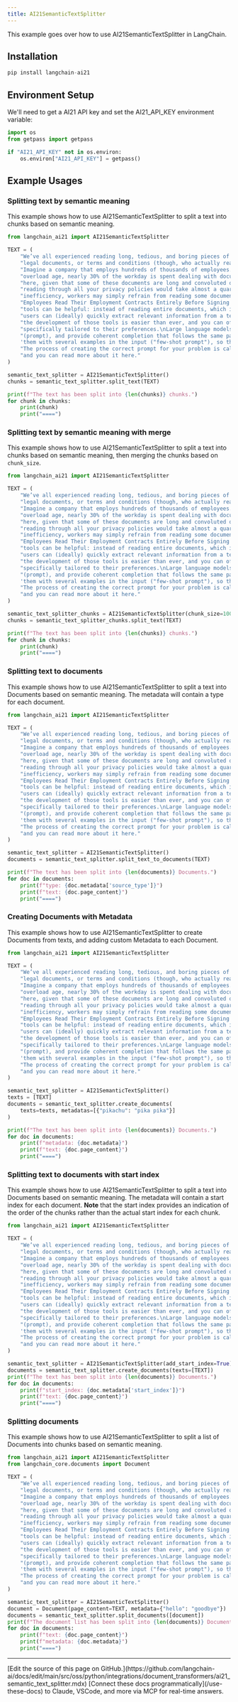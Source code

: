 ```yaml
---
title: AI21SemanticTextSplitter
---
```


This example goes over how to use AI21SemanticTextSplitter in LangChain.

## Installation

```python
pip install langchain-ai21
```

## Environment Setup

We'll need to get a AI21 API key and set the AI21_API_KEY environment variable:

```python
import os
from getpass import getpass

if "AI21_API_KEY" not in os.environ:
    os.environ["AI21_API_KEY"] = getpass()
```

## Example Usages

### Splitting text by semantic meaning

This example shows how to use AI21SemanticTextSplitter to split a text into chunks based on semantic meaning.

```python
from langchain_ai21 import AI21SemanticTextSplitter

TEXT = (
    "We’ve all experienced reading long, tedious, and boring pieces of text - financial reports, "
    "legal documents, or terms and conditions (though, who actually reads those terms and conditions to be honest?).\n"
    "Imagine a company that employs hundreds of thousands of employees. In today's information "
    "overload age, nearly 30% of the workday is spent dealing with documents. There's no surprise "
    "here, given that some of these documents are long and convoluted on purpose (did you know that "
    "reading through all your privacy policies would take almost a quarter of a year?). Aside from "
    "inefficiency, workers may simply refrain from reading some documents (for example, Only 16% of "
    "Employees Read Their Employment Contracts Entirely Before Signing!).\nThis is where AI-driven summarization "
    "tools can be helpful: instead of reading entire documents, which is tedious and time-consuming, "
    "users can (ideally) quickly extract relevant information from a text. With large language models, "
    "the development of those tools is easier than ever, and you can offer your users a summary that is "
    "specifically tailored to their preferences.\nLarge language models naturally follow patterns in input "
    "(prompt), and provide coherent completion that follows the same patterns. For that, we want to feed "
    'them with several examples in the input ("few-shot prompt"), so they can follow through. '
    "The process of creating the correct prompt for your problem is called prompt engineering, "
    "and you can read more about it here."
)

semantic_text_splitter = AI21SemanticTextSplitter()
chunks = semantic_text_splitter.split_text(TEXT)

print(f"The text has been split into {len(chunks)} chunks.")
for chunk in chunks:
    print(chunk)
    print("====")
```

### Splitting text by semantic meaning with merge

This example shows how to use AI21SemanticTextSplitter to split a text into chunks based on semantic meaning, then merging the chunks based on `chunk_size`.

```python
from langchain_ai21 import AI21SemanticTextSplitter

TEXT = (
    "We’ve all experienced reading long, tedious, and boring pieces of text - financial reports, "
    "legal documents, or terms and conditions (though, who actually reads those terms and conditions to be honest?).\n"
    "Imagine a company that employs hundreds of thousands of employees. In today's information "
    "overload age, nearly 30% of the workday is spent dealing with documents. There's no surprise "
    "here, given that some of these documents are long and convoluted on purpose (did you know that "
    "reading through all your privacy policies would take almost a quarter of a year?). Aside from "
    "inefficiency, workers may simply refrain from reading some documents (for example, Only 16% of "
    "Employees Read Their Employment Contracts Entirely Before Signing!).\nThis is where AI-driven summarization "
    "tools can be helpful: instead of reading entire documents, which is tedious and time-consuming, "
    "users can (ideally) quickly extract relevant information from a text. With large language models, "
    "the development of those tools is easier than ever, and you can offer your users a summary that is "
    "specifically tailored to their preferences.\nLarge language models naturally follow patterns in input "
    "(prompt), and provide coherent completion that follows the same patterns. For that, we want to feed "
    'them with several examples in the input ("few-shot prompt"), so they can follow through. '
    "The process of creating the correct prompt for your problem is called prompt engineering, "
    "and you can read more about it here."
)

semantic_text_splitter_chunks = AI21SemanticTextSplitter(chunk_size=1000)
chunks = semantic_text_splitter_chunks.split_text(TEXT)

print(f"The text has been split into {len(chunks)} chunks.")
for chunk in chunks:
    print(chunk)
    print("====")
```

### Splitting text to documents

This example shows how to use AI21SemanticTextSplitter to split a text into Documents based on semantic meaning. The metadata will contain a type for each document.

```python
from langchain_ai21 import AI21SemanticTextSplitter

TEXT = (
    "We’ve all experienced reading long, tedious, and boring pieces of text - financial reports, "
    "legal documents, or terms and conditions (though, who actually reads those terms and conditions to be honest?).\n"
    "Imagine a company that employs hundreds of thousands of employees. In today's information "
    "overload age, nearly 30% of the workday is spent dealing with documents. There's no surprise "
    "here, given that some of these documents are long and convoluted on purpose (did you know that "
    "reading through all your privacy policies would take almost a quarter of a year?). Aside from "
    "inefficiency, workers may simply refrain from reading some documents (for example, Only 16% of "
    "Employees Read Their Employment Contracts Entirely Before Signing!).\nThis is where AI-driven summarization "
    "tools can be helpful: instead of reading entire documents, which is tedious and time-consuming, "
    "users can (ideally) quickly extract relevant information from a text. With large language models, "
    "the development of those tools is easier than ever, and you can offer your users a summary that is "
    "specifically tailored to their preferences.\nLarge language models naturally follow patterns in input "
    "(prompt), and provide coherent completion that follows the same patterns. For that, we want to feed "
    'them with several examples in the input ("few-shot prompt"), so they can follow through. '
    "The process of creating the correct prompt for your problem is called prompt engineering, "
    "and you can read more about it here."
)

semantic_text_splitter = AI21SemanticTextSplitter()
documents = semantic_text_splitter.split_text_to_documents(TEXT)

print(f"The text has been split into {len(documents)} Documents.")
for doc in documents:
    print(f"type: {doc.metadata['source_type']}")
    print(f"text: {doc.page_content}")
    print("====")
```

### Creating Documents with Metadata

This example shows how to use AI21SemanticTextSplitter to create Documents from texts, and adding custom Metadata to each Document.

```python
from langchain_ai21 import AI21SemanticTextSplitter

TEXT = (
    "We’ve all experienced reading long, tedious, and boring pieces of text - financial reports, "
    "legal documents, or terms and conditions (though, who actually reads those terms and conditions to be honest?).\n"
    "Imagine a company that employs hundreds of thousands of employees. In today's information "
    "overload age, nearly 30% of the workday is spent dealing with documents. There's no surprise "
    "here, given that some of these documents are long and convoluted on purpose (did you know that "
    "reading through all your privacy policies would take almost a quarter of a year?). Aside from "
    "inefficiency, workers may simply refrain from reading some documents (for example, Only 16% of "
    "Employees Read Their Employment Contracts Entirely Before Signing!).\nThis is where AI-driven summarization "
    "tools can be helpful: instead of reading entire documents, which is tedious and time-consuming, "
    "users can (ideally) quickly extract relevant information from a text. With large language models, "
    "the development of those tools is easier than ever, and you can offer your users a summary that is "
    "specifically tailored to their preferences.\nLarge language models naturally follow patterns in input "
    "(prompt), and provide coherent completion that follows the same patterns. For that, we want to feed "
    'them with several examples in the input ("few-shot prompt"), so they can follow through. '
    "The process of creating the correct prompt for your problem is called prompt engineering, "
    "and you can read more about it here."
)

semantic_text_splitter = AI21SemanticTextSplitter()
texts = [TEXT]
documents = semantic_text_splitter.create_documents(
    texts=texts, metadatas=[{"pikachu": "pika pika"}]
)

print(f"The text has been split into {len(documents)} Documents.")
for doc in documents:
    print(f"metadata: {doc.metadata}")
    print(f"text: {doc.page_content}")
    print("====")
```

### Splitting text to documents with start index

This example shows how to use AI21SemanticTextSplitter to split a text into Documents based on semantic meaning. The metadata will contain a start index for each document.
**Note** that the start index provides an indication of the order of the chunks rather than the actual start index for each chunk.

```python
from langchain_ai21 import AI21SemanticTextSplitter

TEXT = (
    "We’ve all experienced reading long, tedious, and boring pieces of text - financial reports, "
    "legal documents, or terms and conditions (though, who actually reads those terms and conditions to be honest?).\n"
    "Imagine a company that employs hundreds of thousands of employees. In today's information "
    "overload age, nearly 30% of the workday is spent dealing with documents. There's no surprise "
    "here, given that some of these documents are long and convoluted on purpose (did you know that "
    "reading through all your privacy policies would take almost a quarter of a year?). Aside from "
    "inefficiency, workers may simply refrain from reading some documents (for example, Only 16% of "
    "Employees Read Their Employment Contracts Entirely Before Signing!).\nThis is where AI-driven summarization "
    "tools can be helpful: instead of reading entire documents, which is tedious and time-consuming, "
    "users can (ideally) quickly extract relevant information from a text. With large language models, "
    "the development of those tools is easier than ever, and you can offer your users a summary that is "
    "specifically tailored to their preferences.\nLarge language models naturally follow patterns in input "
    "(prompt), and provide coherent completion that follows the same patterns. For that, we want to feed "
    'them with several examples in the input ("few-shot prompt"), so they can follow through. '
    "The process of creating the correct prompt for your problem is called prompt engineering, "
    "and you can read more about it here."
)

semantic_text_splitter = AI21SemanticTextSplitter(add_start_index=True)
documents = semantic_text_splitter.create_documents(texts=[TEXT])
print(f"The text has been split into {len(documents)} Documents.")
for doc in documents:
    print(f"start_index: {doc.metadata['start_index']}")
    print(f"text: {doc.page_content}")
    print("====")
```

### Splitting documents

This example shows how to use AI21SemanticTextSplitter to split a list of Documents into chunks based on semantic meaning.

```python
from langchain_ai21 import AI21SemanticTextSplitter
from langchain_core.documents import Document

TEXT = (
    "We’ve all experienced reading long, tedious, and boring pieces of text - financial reports, "
    "legal documents, or terms and conditions (though, who actually reads those terms and conditions to be honest?).\n"
    "Imagine a company that employs hundreds of thousands of employees. In today's information "
    "overload age, nearly 30% of the workday is spent dealing with documents. There's no surprise "
    "here, given that some of these documents are long and convoluted on purpose (did you know that "
    "reading through all your privacy policies would take almost a quarter of a year?). Aside from "
    "inefficiency, workers may simply refrain from reading some documents (for example, Only 16% of "
    "Employees Read Their Employment Contracts Entirely Before Signing!).\nThis is where AI-driven summarization "
    "tools can be helpful: instead of reading entire documents, which is tedious and time-consuming, "
    "users can (ideally) quickly extract relevant information from a text. With large language models, "
    "the development of those tools is easier than ever, and you can offer your users a summary that is "
    "specifically tailored to their preferences.\nLarge language models naturally follow patterns in input "
    "(prompt), and provide coherent completion that follows the same patterns. For that, we want to feed "
    'them with several examples in the input ("few-shot prompt"), so they can follow through. '
    "The process of creating the correct prompt for your problem is called prompt engineering, "
    "and you can read more about it here."
)

semantic_text_splitter = AI21SemanticTextSplitter()
document = Document(page_content=TEXT, metadata={"hello": "goodbye"})
documents = semantic_text_splitter.split_documents([document])
print(f"The document list has been split into {len(documents)} Documents.")
for doc in documents:
    print(f"text: {doc.page_content}")
    print(f"metadata: {doc.metadata}")
    print("====")
```

---

<Callout icon="pen-to-square" iconType="regular">
    [Edit the source of this page on GitHub.](https://github.com/langchain-ai/docs/edit/main/src/oss/python/integrations/document_transformers/ai21_semantic_text_splitter.mdx)
</Callout>
<Tip icon="terminal" iconType="regular">
    [Connect these docs programmatically](/use-these-docs) to Claude, VSCode, and more via MCP for    real-time answers.
</Tip>
